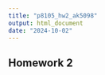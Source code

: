 ```yaml
---
title: "p8105_hw2_ak5098"
output: html_document
date: "2024-10-02"
---
```


## Homework 2

```r



```
